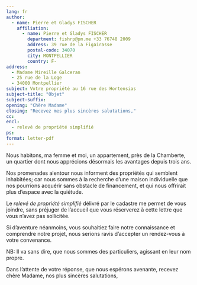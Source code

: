 ```yaml
---
lang: fr
author:
  - name: Pierre et Gladys FISCHER
    affiliation:
      - name: Pierre et Gladys FISCHER
        department: fishrp@pm.me +33 76748 2009
        address: 39 rue de la Figairasse
        postal-code: 34070
        city: MONTPELLIER
        country: F-
address:
  - Madame Mireille Galceran
  - 25 rue de la Loge
  - 34000 Montpellier
subject: Votre propriété au 16 rue des Hortensias
subject-title: "Objet"
subject-suffix: 
opening: "Chère Madame"
closing: "Recevez mes plus sincères salutations,"
cc:
encl:
  - relevé de propriété simplifié
ps: 
format: letter-pdf
---
```


Nous habitons, ma femme et moi, un appartement, près de la Chamberte, un quartier dont nous apprécions désormais les avantages depuis trois ans.

Nos promenades alentour nous informent des propriétés qui semblent inhabitées; car nous sommes à la recherche d'une maison individuelle que nos pourrions acquérir sans obstacle de financement, et qui nous offrirait plus d'espace avec la quiétude.

Le *relevé de propriété simplifié* délivré par le cadastre me permet de vous joindre, sans préjuger de l'accueil que vous réserverez à cette lettre que vous n'avez pas sollicitée.

Si d'aventure néanmoins, vous souhaitiez faire notre connaissance et comprendre notre projet, nous serions ravis d'accepter un rendez-vous à votre convenance.

NB: Il va sans dire, que nous sommes des particuliers, agissant en leur nom propre.

Dans l'attente de votre réponse, que nous espérons avenante, recevez chère Madame, nos plus sincères salutations,

